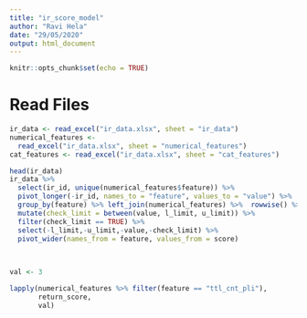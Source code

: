 ```yaml
---
title: "ir_score_model"
author: "Ravi Hela"
date: "29/05/2020"
output: html_document
---
```


```r
knitr::opts_chunk$set(echo = TRUE) 
```

# Read Files
```r

ir_data <- read_excel("ir_data.xlsx", sheet = "ir_data")
numerical_features <-
  read_excel("ir_data.xlsx", sheet = "numerical_features")
cat_features <- read_excel("ir_data.xlsx", sheet = "cat_features")

```

```r
head(ir_data)
ir_data %>%
  select(ir_id, unique(numerical_features$feature)) %>%
  pivot_longer(-ir_id, names_to = "feature", values_to = "value") %>%
  group_by(feature) %>% left_join(numerical_features) %>%  rowwise() %>%
  mutate(check_limit = between(value, l_limit, u_limit)) %>%
  filter(check_limit == TRUE) %>%
  select(-l_limit,-u_limit,-value,-check_limit) %>%
  pivot_wider(names_from = feature, values_from = score)
                               
                               


```



```r

val <- 3

lapply(numerical_features %>% filter(feature == "ttl_cnt_pli"),
       return_score,
       val)




```

